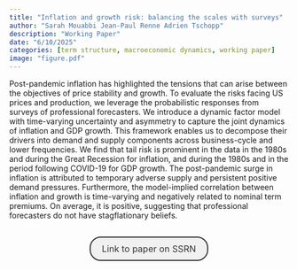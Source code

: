 ```yaml
---
title: "Inflation and growth risk: balancing the scales with surveys"
author: "Sarah Mouabbi Jean-Paul Renne Adrien Tschopp"
description: "Working Paper"
date: "6/10/2025"
categories: [term structure, macroeconomic dynamics, working paper]
image: "figure.pdf"
---
```


<!-- description: "Affine Term Structure Model that provides non-negative yields and is able to accommodate a short-term rate that stays at the zero lower bound (ZLB) for extended periods of time." -->

<!-- subtitle: -->

<!-- image: "figure.jpeg" -->


Post-pandemic inflation has highlighted the tensions that can arise between the objectives of price stability and growth. To evaluate the risks facing US prices and production, we leverage the probabilistic responses from surveys of professional forecasters. We introduce a dynamic factor model with time-varying uncertainty and asymmetry to capture the joint dynamics of inflation and GDP growth. This framework enables us to decompose their drivers into demand and supply components across business-cycle and lower frequencies. We find that tail risk is prominent in the data in the 1980s and during the Great Recession for inflation, and during the 1980s and in the period following COVID-19 for GDP growth. The post-pandemic surge in inflation is attributed to temporary adverse supply and persistent positive demand pressures. Furthermore, the model-implied correlation between inflation and growth is time-varying and negatively related to nominal term premiums. On average, it is positive, suggesting that professional forecasters do not have stagflationary beliefs.


```{=html}
<div  style="margin: 30px; text-align: center;">
<a class="btn btn-primary" href="https://papers.ssrn.com/sol3/papers.cfm?abstract_id=5274480" role="button" target="_blank" style="            display: inline-block;
            padding: 10px 20px;
            border: 2px solid #333;
            border-radius: 20px;
            background-color: #f1f1f1;
            text-decoration: none;
            color: #333;
            margin: 0 10px;
            font-size: 16px;">Link to paper on SSRN</a>
</div>
```



<!-- In order to have bibtex in place of R code, add in front matter: -->
<!-- format: -->
<!--   html: -->
<!--     code-fold: true -->
<!--     code-summary: "Bibtex" -->

<!-- ```{r essai, eval=FALSE} -->
<!-- article = { -->
<!--   author = {JPR}, -->
<!--   year=2010 -->
<!-- } -->
<!-- ``` -->
